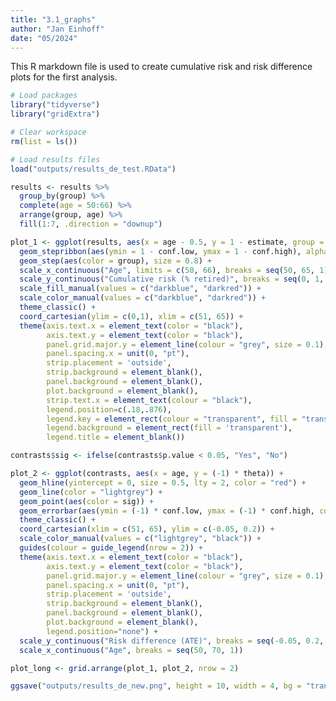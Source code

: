 ```yaml
---
title: "3.1_graphs"
author: "Jan Einhoff"
date: "05/2024"
---
```


This R markdown file is used to create cumulative risk and risk difference plots for the first analysis.

```r
# Load packages
library("tidyverse")
library("gridExtra")

# Clear workspace
rm(list = ls())

# Load results files
load("outputs/results_de_test.RData")

```

```r
results <- results %>%
  group_by(group) %>%
  complete(age = 50:66) %>%
  arrange(group, age) %>%
  fill(1:7, .direction = "downup")

plot_1 <- ggplot(results, aes(x = age - 0.5, y = 1 - estimate, group = group, fill = group)) +
  geom_stepribbon(aes(ymin = 1 - conf.low, ymax = 1 - conf.high), alpha = 0.25) +
  geom_step(aes(color = group), size = 0.8) +
  scale_x_continuous("Age", limits = c(50, 66), breaks = seq(50, 65, 1)) +
  scale_y_continuous("Cumulative risk (% retired)", breaks = seq(0, 1, 0.1), label = scales::percent) +
  scale_fill_manual(values = c("darkblue", "darkred")) +
  scale_color_manual(values = c("darkblue", "darkred")) +
  theme_classic() +
  coord_cartesian(ylim = c(0,1), xlim = c(51, 65)) +
  theme(axis.text.x = element_text(color = "black"),
        axis.text.y = element_text(color = "black"),
        panel.grid.major.y = element_line(colour = "grey", size = 0.1),
        panel.spacing.x = unit(0, "pt"),
        strip.placement = 'outside',
        strip.background = element_blank(),
        panel.background = element_blank(),
        plot.background = element_blank(),
        strip.text.x = element_text(colour = "black"),
        legend.position=c(.18,.876),
        legend.key = element_rect(colour = "transparent", fill = "transparent"),
        legend.background = element_rect(fill = 'transparent'),
        legend.title = element_blank())

contrasts$sig <- ifelse(contrasts$p.value < 0.05, "Yes", "No")

plot_2 <- ggplot(contrasts, aes(x = age, y = (-1) * theta)) +
  geom_hline(yintercept = 0, size = 0.5, lty = 2, color = "red") +
  geom_line(color = "lightgrey") +
  geom_point(aes(color = sig)) +
  geom_errorbar(aes(ymin = (-1) * conf.low, ymax = (-1) * conf.high, color = sig), width = 0.5) +
  theme_classic() +
  coord_cartesian(xlim = c(51, 65), ylim = c(-0.05, 0.2)) +
  scale_color_manual(values = c("lightgrey", "black")) +
  guides(colour = guide_legend(nrow = 2)) +
  theme(axis.text.x = element_text(color = "black"),
        axis.text.y = element_text(color = "black"),
        panel.grid.major.y = element_line(colour = "grey", size = 0.1),
        panel.spacing.x = unit(0, "pt"),
        strip.placement = 'outside',
        strip.background = element_blank(),
        panel.background = element_blank(),
        plot.background = element_blank(),
        legend.position="none") +
  scale_y_continuous("Risk difference (ATE)", breaks = seq(-0.05, 0.2, 0.05), labels = c("-5pp.", "0pp.", "5pp.", "10pp.", "15pp.", "20pp.")) +
  scale_x_continuous("Age", breaks = seq(50, 70, 1))

plot_long <- grid.arrange(plot_1, plot_2, nrow = 2)

ggsave("outputs/results_de_new.png", height = 10, width = 4, bg = "transparent", plot_long)

```

```r
```
